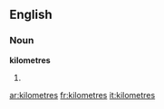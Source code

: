 ==English==

===Noun===
'''kilometres'''

# {{plural of|[[kilometre]]}}

[[ar:kilometres]]
[[fr:kilometres]]
[[it:kilometres]]